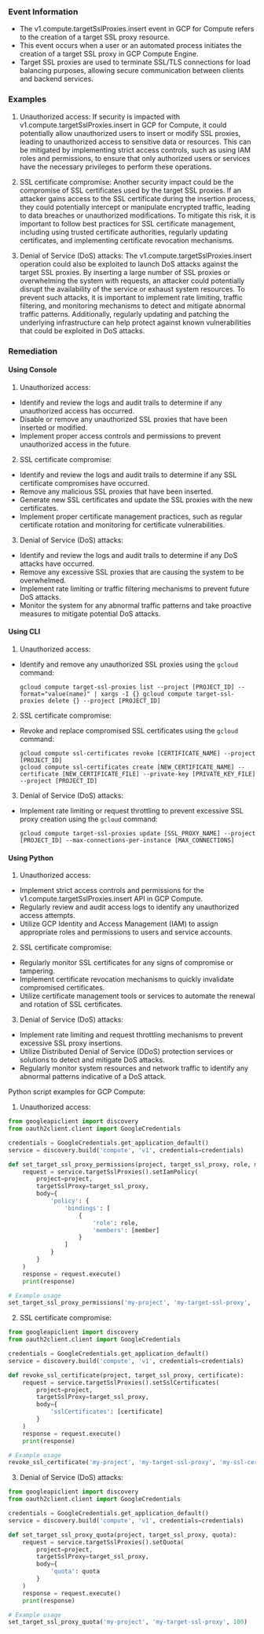 
### Event Information

- The v1.compute.targetSslProxies.insert event in GCP for Compute refers to the creation of a target SSL proxy resource.
- This event occurs when a user or an automated process initiates the creation of a target SSL proxy in GCP Compute Engine.
- Target SSL proxies are used to terminate SSL/TLS connections for load balancing purposes, allowing secure communication between clients and backend services.


### Examples

1. Unauthorized access: If security is impacted with v1.compute.targetSslProxies.insert in GCP for Compute, it could potentially allow unauthorized users to insert or modify SSL proxies, leading to unauthorized access to sensitive data or resources. This can be mitigated by implementing strict access controls, such as using IAM roles and permissions, to ensure that only authorized users or services have the necessary privileges to perform these operations.

2. SSL certificate compromise: Another security impact could be the compromise of SSL certificates used by the target SSL proxies. If an attacker gains access to the SSL certificate during the insertion process, they could potentially intercept or manipulate encrypted traffic, leading to data breaches or unauthorized modifications. To mitigate this risk, it is important to follow best practices for SSL certificate management, including using trusted certificate authorities, regularly updating certificates, and implementing certificate revocation mechanisms.

3. Denial of Service (DoS) attacks: The v1.compute.targetSslProxies.insert operation could also be exploited to launch DoS attacks against the target SSL proxies. By inserting a large number of SSL proxies or overwhelming the system with requests, an attacker could potentially disrupt the availability of the service or exhaust system resources. To prevent such attacks, it is important to implement rate limiting, traffic filtering, and monitoring mechanisms to detect and mitigate abnormal traffic patterns. Additionally, regularly updating and patching the underlying infrastructure can help protect against known vulnerabilities that could be exploited in DoS attacks.

### Remediation

#### Using Console

1. Unauthorized access:
- Identify and review the logs and audit trails to determine if any unauthorized access has occurred.
- Disable or remove any unauthorized SSL proxies that have been inserted or modified.
- Implement proper access controls and permissions to prevent unauthorized access in the future.

2. SSL certificate compromise:
- Identify and review the logs and audit trails to determine if any SSL certificate compromises have occurred.
- Remove any malicious SSL proxies that have been inserted.
- Generate new SSL certificates and update the SSL proxies with the new certificates.
- Implement proper certificate management practices, such as regular certificate rotation and monitoring for certificate vulnerabilities.

3. Denial of Service (DoS) attacks:
- Identify and review the logs and audit trails to determine if any DoS attacks have occurred.
- Remove any excessive SSL proxies that are causing the system to be overwhelmed.
- Implement rate limiting or traffic filtering mechanisms to prevent future DoS attacks.
- Monitor the system for any abnormal traffic patterns and take proactive measures to mitigate potential DoS attacks.

#### Using CLI

1. Unauthorized access:
- Identify and remove any unauthorized SSL proxies using the `gcloud` command:
  ```
  gcloud compute target-ssl-proxies list --project [PROJECT_ID] --format="value(name)" | xargs -I {} gcloud compute target-ssl-proxies delete {} --project [PROJECT_ID]
  ```

2. SSL certificate compromise:
- Revoke and replace compromised SSL certificates using the `gcloud` command:
  ```
  gcloud compute ssl-certificates revoke [CERTIFICATE_NAME] --project [PROJECT_ID]
  gcloud compute ssl-certificates create [NEW_CERTIFICATE_NAME] --certificate [NEW_CERTIFICATE_FILE] --private-key [PRIVATE_KEY_FILE] --project [PROJECT_ID]
  ```

3. Denial of Service (DoS) attacks:
- Implement rate limiting or request throttling to prevent excessive SSL proxy creation using the `gcloud` command:
  ```
  gcloud compute target-ssl-proxies update [SSL_PROXY_NAME] --project [PROJECT_ID] --max-connections-per-instance [MAX_CONNECTIONS]
  ```

#### Using Python

1. Unauthorized access:
- Implement strict access controls and permissions for the v1.compute.targetSslProxies.insert API in GCP Compute.
- Regularly review and audit access logs to identify any unauthorized access attempts.
- Utilize GCP Identity and Access Management (IAM) to assign appropriate roles and permissions to users and service accounts.

2. SSL certificate compromise:
- Regularly monitor SSL certificates for any signs of compromise or tampering.
- Implement certificate revocation mechanisms to quickly invalidate compromised certificates.
- Utilize certificate management tools or services to automate the renewal and rotation of SSL certificates.

3. Denial of Service (DoS) attacks:
- Implement rate limiting and request throttling mechanisms to prevent excessive SSL proxy insertions.
- Utilize Distributed Denial of Service (DDoS) protection services or solutions to detect and mitigate DoS attacks.
- Regularly monitor system resources and network traffic to identify any abnormal patterns indicative of a DoS attack.

Python script examples for GCP Compute:
1. Unauthorized access:
```python
from googleapiclient import discovery
from oauth2client.client import GoogleCredentials

credentials = GoogleCredentials.get_application_default()
service = discovery.build('compute', 'v1', credentials=credentials)

def set_target_ssl_proxy_permissions(project, target_ssl_proxy, role, member):
    request = service.targetSslProxies().setIamPolicy(
        project=project,
        targetSslProxy=target_ssl_proxy,
        body={
            'policy': {
                'bindings': [
                    {
                        'role': role,
                        'members': [member]
                    }
                ]
            }
        }
    )
    response = request.execute()
    print(response)

# Example usage
set_target_ssl_proxy_permissions('my-project', 'my-target-ssl-proxy', 'roles/compute.securityAdmin', 'user:example@example.com')
```

2. SSL certificate compromise:
```python
from googleapiclient import discovery
from oauth2client.client import GoogleCredentials

credentials = GoogleCredentials.get_application_default()
service = discovery.build('compute', 'v1', credentials=credentials)

def revoke_ssl_certificate(project, target_ssl_proxy, certificate):
    request = service.targetSslProxies().setSslCertificates(
        project=project,
        targetSslProxy=target_ssl_proxy,
        body={
            'sslCertificates': [certificate]
        }
    )
    response = request.execute()
    print(response)

# Example usage
revoke_ssl_certificate('my-project', 'my-target-ssl-proxy', 'my-ssl-certificate')
```

3. Denial of Service (DoS) attacks:
```python
from googleapiclient import discovery
from oauth2client.client import GoogleCredentials

credentials = GoogleCredentials.get_application_default()
service = discovery.build('compute', 'v1', credentials=credentials)

def set_target_ssl_proxy_quota(project, target_ssl_proxy, quota):
    request = service.targetSslProxies().setQuota(
        project=project,
        targetSslProxy=target_ssl_proxy,
        body={
            'quota': quota
        }
    )
    response = request.execute()
    print(response)

# Example usage
set_target_ssl_proxy_quota('my-project', 'my-target-ssl-proxy', 100)
```

